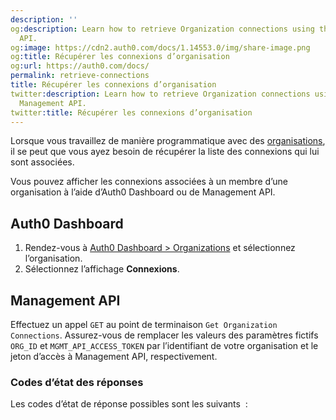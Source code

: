 ```yaml
---
description: ''
og:description: Learn how to retrieve Organization connections using the Auth0 Management
  API.
og:image: https://cdn2.auth0.com/docs/1.14553.0/img/share-image.png
og:title: Récupérer les connexions d’organisation
og:url: https://auth0.com/docs/
permalink: retrieve-connections
title: Récupérer les connexions d’organisation
twitter:description: Learn how to retrieve Organization connections using the Auth0
  Management API.
twitter:title: Récupérer les connexions d’organisation
---
```


Lorsque vous travaillez de manière programmatique avec des [organisations](/organizations/organizations-overview), il se peut que vous ayez besoin de récupérer la liste des connexions qui lui sont associées.

Vous pouvez afficher les connexions associées à un membre d’une organisation à l’aide d’Auth0 Dashboard ou de Management API.

## Auth0 Dashboard

1. Rendez-vous à [Auth0 Dashboard > Organizations](%24%7Bmanage_url%7D/#/organizations) et sélectionnez l’organisation.
2. Sélectionnez l’affichage **Connexions**.

## Management API

Effectuez un appel `GET` au point de terminaison `Get Organization Connections`. Assurez-vous de remplacer les valeurs des paramètres fictifs `ORG_ID` et `MGMT_API_ACCESS_TOKEN` par l’identifiant de votre organisation et le jeton d’accès à Management API, respectivement.







### Codes d’état des réponses

Les codes d’état de réponse possibles sont les suivants  :